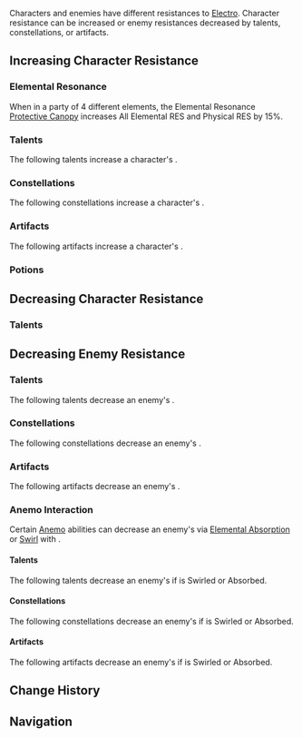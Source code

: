 {{DISPLAYTITLE:Electro Resistance}}
{{ResistanceTabs}}
{{See also|Electro|Electro Damage Bonus}}
{{Terminology Infobox
|title        = Electro Resistance
|type         = Attributes
}}
Characters and enemies have different resistances to [[Electro]]. Character resistance can be increased or enemy resistances decreased by talents, constellations, or artifacts.

==Increasing Character Resistance==
===Elemental Resonance===
{{Main|Elemental Resonance}}
When in a party of 4 different elements, the Elemental Resonance [[Protective Canopy]] increases All Elemental RES and Physical RES by 15%.

===Talents===
The following talents increase a character's {{Color|Electro|Electro RES}}.
{{Talents by Category Table|Electro RES Increase Talents}}

===Constellations===
The following constellations increase a character's {{Color|Electro|Electro RES}}.
{{Constellations by Category Table|Electro RES Increase Constellations}}

===Artifacts===
The following artifacts increase a character's {{Color|Electro|Electro RES}}.
{{Artifacts by Category Table|Electro RES Increase Artifacts}}

===Potions===
{{Food by Category Table|Electro RES Dishes}}

==Decreasing Character Resistance==
===Talents===
{{Talents by Category Table|Electro RES Decrease Talents}}

==Decreasing Enemy Resistance==
===Talents===
The following talents decrease an enemy's {{Color|Electro|Electro RES}}.
{{Talents by Category Table|Electro RES Reduction Talents}}

===Constellations===
The following constellations decrease an enemy's {{Color|Electro|Electro RES}}.
{{Constellations by Category Table|Electro RES Reduction Constellations}}

===Artifacts===
The following artifacts decrease an enemy's {{Color|Electro|Electro RES}}.
{{Artifacts by Category Table|Electro RES Reduction Artifacts}}

===Anemo Interaction===
Certain [[Anemo]] abilities can decrease an enemy's {{Color|Electro RES}} via [[Elemental Absorption]] or [[Swirl]] with {{Electro}}.

====Talents====
The following talents decrease an enemy's {{Color|Electro RES}} if {{Electro}} is Swirled or Absorbed.
{{Talents by Category Table|Anemo Interaction Dependent RES Reduction Talents}}

====Constellations====
The following constellations decrease an enemy's {{Color|Electro RES}} if {{Electro}} is Swirled or Absorbed.
{{Constellations by Category Table|Anemo Interaction Dependent RES Reduction Constellations}}

====Artifacts====
The following artifacts decrease an enemy's {{Color|Electro RES}} if {{Electro}} is Swirled or Absorbed.
<br />{{Artifacts by Category Table|Anemo Interaction Dependent RES Reduction Artifacts}}

==Change History==
{{Change History|1.0}}

==Navigation==
{{Attribute Navbox}}